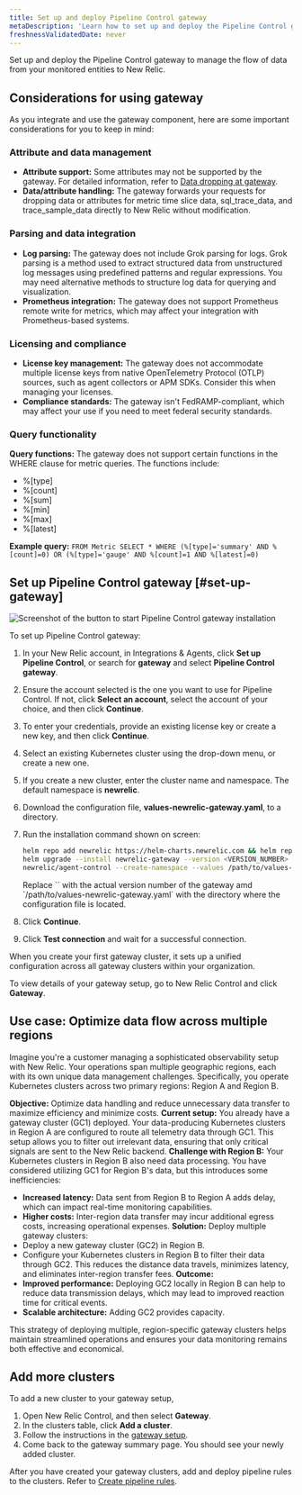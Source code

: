 ```yaml
---
title: Set up and deploy Pipeline Control gateway
metaDescription: 'Learn how to set up and deploy the Pipeline Control gateway to manage the flow of data from your monitored entities to New Relic.'
freshnessValidatedDate: never
---
```


Set up and deploy the Pipeline Control gateway to manage the flow of data from your monitored entities to New Relic.

## Considerations for using gateway
As you integrate and use the gateway component, here are some important considerations for you to keep in mind:

### Attribute and data management
- **Attribute support:** Some attributes may not be supported by the gateway. For detailed information, refer to [Data dropping at gateway](/docs/new-relic-control/pipeline-control/data-dropping-gateway).
- **Data/attribute handling:** The gateway forwards your requests for dropping data or attributes for metric time slice data, sql_trace_data, and trace_sample_data directly to New Relic without modification.

### Parsing and data integration
- **Log parsing:** The gateway does not include Grok parsing for logs. Grok parsing is a method used to extract structured data from unstructured log messages using predefined patterns and regular expressions. You may need alternative methods to structure log data for querying and visualization.
- **Prometheus integration:** The gateway does not support Prometheus remote write for metrics, which may affect your integration with Prometheus-based systems.

### Licensing and compliance
- **License key management:** The gateway does not accommodate multiple license keys from native OpenTelemetry Protocol (OTLP) sources, such as agent collectors or APM SDKs. Consider this when managing your licenses.
- **Compliance standards:** The gateway isn't FedRAMP-compliant, which may affect your use if you need to meet federal security standards.

### Query functionality
**Query functions:** The gateway does not support certain functions in the WHERE clause for metric queries. The functions include:
- %[type]
- %[count]
- %[sum]
- %[min]
- %[max]
- %[latest]

**Example query:** `FROM Metric SELECT * WHERE (%[type]='summary' AND %[count]=0) OR (%[type]='gauge' AND %[count]=1 AND %[latest]=0)`

## Set up Pipeline Control gateway [#set-up-gateway]

<img
  title="Install gateway"
  alt="Screenshot of the button to start Pipeline Control gateway installation"
  src="/images/install-pipeline-control.webp"
/>

To set up Pipeline Control gateway:

1. In your New Relic account, in Integrations & Agents, click **Set up Pipeline Control**, or search for **gateway** and select **Pipeline Control gateway**. 
2. Ensure the account selected is the one you want to use for Pipeline Control. If not, click **Select an account**, select the account of your choice, and then click **Continue**.
3. To enter your credentials, provide an existing license key or create a new key, and then click **Continue**.  
4. Select an existing Kubernetes cluster using the drop-down menu, or create a new one.
5. If you create a new cluster, enter the cluster name and namespace. The default namespace is **newrelic**.
6. Download the configuration file, **values-newrelic-gateway.yaml**, to a directory.
7. Run the installation command shown on screen:
    
    ```bash
    helm repo add newrelic https://helm-charts.newrelic.com && helm repo update && \
    helm upgrade --install newrelic-gateway --version <VERSION_NUMBER> -n newrelic \
    newrelic/agent-control --create-namespace --values /path/to/values-newrelic-gateway.yaml --devel
    ```

    <Callout variant="tip">
        Replace `<VERSION_NUMBER>` with the actual version number of the gateway amd `/path/to/values-newrelic-gateway.yaml` with the directory where the configuration file is located. 
    </Callout>
8. Click **Continue**.
9. Click **Test connection** and wait for a successful connection.

When you create your first gateway cluster, it sets up a unified configuration across all gateway clusters within your organization. 

To view details of your gateway setup, go to New Relic Control and click **Gateway**.

## Use case: Optimize data flow across multiple regions
Imagine you're a customer managing a sophisticated observability setup with New Relic. Your operations span multiple geographic regions, each with its own unique data management challenges. Specifically, you operate Kubernetes clusters across two primary regions: Region A and Region B.

**Objective:** Optimize data handling and reduce unnecessary data transfer to maximize efficiency and minimize costs.
**Current setup:** You already have a gateway cluster (GC1) deployed. Your data-producing Kubernetes clusters in Region A are configured to route all telemetry data through GC1. This setup allows you to filter out irrelevant data, ensuring that only critical signals are sent to the New Relic backend.
**Challenge with Region B:** Your Kubernetes clusters in Region B also need data processing. You have considered utilizing GC1 for Region B's data, but this introduces some inefficiencies:
- **Increased latency:** Data sent from Region B to Region A adds delay, which can impact real-time monitoring capabilities.
- **Higher costs:** Inter-region data transfer may incur additional egress costs, increasing operational expenses.
**Solution:** Deploy multiple gateway clusters:
- Deploy a new gateway cluster (GC2) in Region B.
- Configure your Kubernetes clusters in Region B to filter their data through GC2. This reduces the distance data travels, minimizes latency, and eliminates inter-region transfer fees.
**Outcome:**
- **Improved performance:** Deploying GC2 locally in Region B can help to reduce data transmission delays, which may lead to improved reaction time for critical events.
- **Scalable architecture:** Adding GC2 provides capacity.

This strategy of deploying multiple, region-specific gateway clusters helps maintain streamlined operations and ensures your data monitoring remains both effective and economical.

## Add more clusters
To add a new cluster to your gateway setup, 
1. Open New Relic Control, and then select **Gateway**.
2. In the clusters table, click **Add a cluster**.
3. Follow the instructions in the [gateway setup](/docs/new-relic-control/pipeline-control/set-up-and-deploy-pipeline-control#set-up-gateway).
4. Come back to the gateway summary page. You should see your newly added cluster. 

After you have created your gateway clusters, add and deploy pipeline rules to the clusters. Refer to [Create pipeline rules](/docs/new-relic-control/pipeline-control/create-pipeline-rules).
